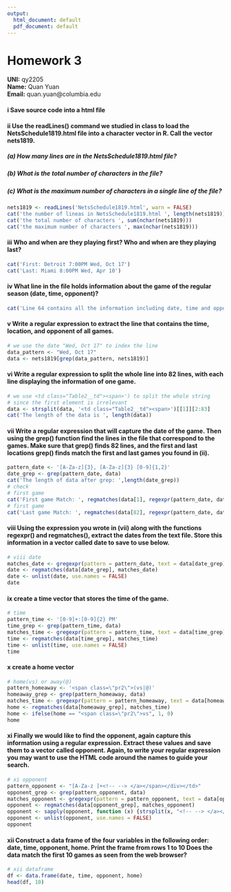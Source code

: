```yaml
---
output:
  html_document: default
  pdf_document: default
---
```

# Homework 3
**UNI:** qy2205  
**Name:** Quan Yuan  
**Email:** quan.yuan@columbia.edu  

#### i Save source code into a html file

#### ii Use the readLines() command we studied in class to load the NetsSchedule1819.html file into a character vector in R. Call the vector nets1819.
##### (a) How many lines are in the NetsSchedule1819.html file?
##### (b) What is the total number of characters in the file?
##### (c) What is the maximum number of characters in a single line of the file?
```r
nets1819 <- readLines('NetsSchedule1819.html', warn = FALSE)
cat('the number of lineas in NetsSchedule1819.html ', length(nets1819))
cat('the total number of characters ', sum(nchar(nets1819)))
cat('the maximum number of characters ', max(nchar(nets1819)))
```
#### iii Who and when are they playing first? Who and when are they playing last?
```r
cat('First: Detroit 7:00PM Wed, Oct 17')
cat('Last: Miami 8:00PM Wed, Apr 10')
```
#### iv What line in the file holds information about the game of the regular season (date, time, opponent)?
```r
cat('Line 64 contains all the information including date, time and opponent')
```
#### v Write a regular expression to extract the line that contains the time, location, and opponent of all games.
```r
# we use the date "Wed, Oct 17" to index the line
data_pattern <- "Wed, Oct 17"
data <- nets1819[grep(data_pattern, nets1819)]
```

#### vi Write a regular expression to split the whole line into 82 lines, with each line displaying the information of one game.
```r
# we use <td class="Table2__td"><span>') to split the whole string
# since the first element is irrelevant
data <- strsplit(data, '<td class="Table2__td"><span>')[[1]][2:83]
cat('The length of the data is ', length(data))
```

#### vii Write a regular expression that will capture the date of the game. Then using the grep() function find the lines in the file that correspond to the games. Make sure that grep() finds 82 lines, and the first and last locations grep() finds match the first and last games you found in (ii).
```r
pattern_date <- '[A-Za-z]{3}, [A-Za-z]{3} [0-9]{1,2}'
date_grep <- grep(pattern_date, data)
cat('The length of data after grep: ',length(date_grep))
# check
# first game
cat('First game Match: ', regmatches(data[1], regexpr(pattern_date, data[1])) == "Wed, Oct 17")
# first game
cat('Last game Match: ', regmatches(data[82], regexpr(pattern_date, data[82])) == "Wed, Apr 10")
```

#### viii Using the expression you wrote in (vii) along with the functions regexpr() and regmatches(), extract the dates from the text file. Store this information in a vector called date to save to use below.
```r
# viii date
matches_date <- gregexpr(pattern = pattern_date, text = data[date_grep])
date <- regmatches(data[date_grep], matches_date)
date <- unlist(date, use.names = FALSE)
date
```

#### ix create a time vector that stores the time of the game.
```r
# time
pattern_time <- '[0-9]+:[0-9]{2} PM'
time_grep <- grep(pattern_time, data)
matches_time <- gregexpr(pattern = pattern_time, text = data[time_grep])
time <- regmatches(data[time_grep], matches_time)
time <- unlist(time, use.names = FALSE)
time
```

#### x create a home vector
```r
# home(vs) or away(@)
pattern_homeaway <- '<span class=\"pr2\">(vs|@)'
homeaway_grep <- grep(pattern_homeaway, data)
matches_time <- gregexpr(pattern = pattern_homeaway, text = data[homeaway_grep])
home <- regmatches(data[homeaway_grep], matches_time)
home <- ifelse(home == "<span class=\"pr2\">vs", 1, 0)
home
```

#### xi Finally we would like to find the opponent, again capture this information using a regular expression. Extract these values and save them to a vector called opponent. Again, to write your regular expression you may want to use the HTML code around the names to guide your search.
```r
# xi opponent
pattern_opponent <- "[A-Za-z ]+<!-- --> </a></span></div></td>"
opponent_grep <- grep(pattern_opponent, data)
matches_opponent <- gregexpr(pattern = pattern_opponent, text = data[opponent_grep])
opponent <- regmatches(data[opponent_grep], matches_opponent)
opponent <- sapply(opponent, function (x) {strsplit(x, "<!-- --> </a></span></div></td>")})
opponent <- unlist(opponent, use.names = FALSE)
opponent
```

#### xii Construct a data frame of the four variables in the following order: date, time, opponent, home. Print the frame from rows 1 to 10 Does the data match the first 10 games as seen from the web browser?
```r
# xii dataframe
df <- data.frame(date, time, opponent, home)
head(df, 10)
```




